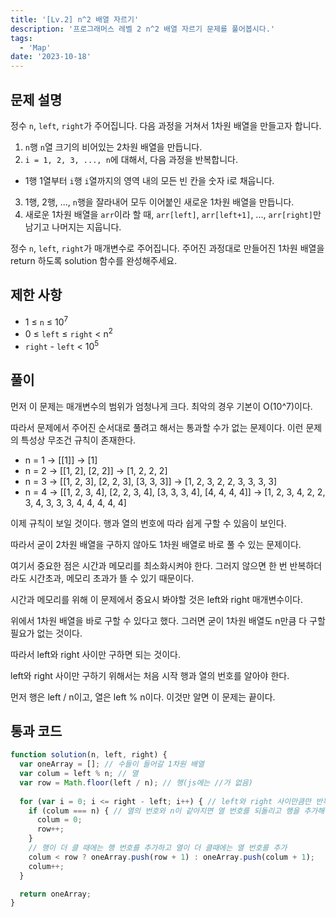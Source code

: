 ```yaml
---
title: '[Lv.2] n^2 배열 자르기'
description: '프로그래머스 레벨 2 n^2 배열 자르기 문제를 풀어봅시다.'
tags:
  - 'Map'
date: '2023-10-18'
---
```


## 문제 설명
정수 `n`, `left`, `right`가 주어집니다. 다음 과정을 거쳐서 1차원 배열을 만들고자 합니다.

1. `n`행 `n`열 크기의 비어있는 2차원 배열을 만듭니다.
2. `i = 1, 2, 3, ..., n`에 대해서, 다음 과정을 반복합니다.
  - 1행 1열부터 `i`행 `i`열까지의 영역 내의 모든 빈 칸을 숫자 i로 채웁니다.
3. 1행, 2행, ..., `n`행을 잘라내어 모두 이어붙인 새로운 1차원 배열을 만듭니다.
4. 새로운 1차원 배열을 `arr`이라 할 때, `arr[left]`, `arr[left+1]`, ..., `arr[right]`만 남기고 나머지는 지웁니다.

정수 `n`, `left`, `right`가 매개변수로 주어집니다.
주어진 과정대로 만들어진 1차원 배열을 return 하도록 solution 함수를 완성해주세요.


## 제한 사항
- 1 ≤ `n` ≤ 10<sup>7</sup>
- 0 ≤ `left` ≤ `right` < n<sup>2</sup>
- `right` - `left` < 10<sup>5</sup>

## 풀이
먼저 이 문제는 매개변수의 범위가 엄청나게 크다.
최악의 경우 기본이 O(10^7)이다.

따라서 문제에서 주어진 순서대로 풀려고 해서는 통과할 수가 없는 문제이다.
이런 문제의 특성상 무조건 규칙이 존재한다.

- n = 1 -> [[1]] -> [1]
- n = 2 -> [[1, 2], [2, 2]] -> [1, 2, 2, 2]
- n = 3 -> [[1, 2, 3], [2, 2, 3], [3, 3, 3]] -> [1, 2, 3, 2, 2, 3, 3, 3, 3]
- n = 4 -> [[1, 2, 3, 4], [2, 2, 3, 4], [3, 3, 3, 4], [4, 4, 4, 4]] -> [1, 2, 3, 4, 2, 2, 3, 4, 3, 3, 3, 4, 4, 4, 4, 4]

이제 규칙이 보일 것이다.
행과 열의 번호에 따라 쉽게 구할 수 있음이 보인다.

따라서 굳이 2차원 배열을 구하지 않아도 1차원 배열로 바로 풀 수 있는 문제이다.

여기서 중요한 점은 시간과 메모리를 최소화시켜야 한다.
그러지 않으면 한 번 반복하더라도 시간초과, 메모리 초과가 뜰 수 있기 때문이다.

시간과 메모리를 위해 이 문제에서 중요시 봐야할 것은 left와 right 매개변수이다.

위에서 1차원 배열을 바로 구할 수 있다고 했다.
그러면 굳이 1차원 배열도 n만큼 다 구할 필요가 없는 것이다.

따라서 left와 right 사이만 구하면 되는 것이다.

left와 right 사이만 구하기 위해서는 처음 시작 행과 열의 번호를 알아야 한다.

먼저 행은 left / n이고, 열은 left % n이다.
이것만 알면 이 문제는 끝이다.


## 통과 코드
```js
function solution(n, left, right) {
  var oneArray = []; // 수들이 들어갈 1차원 배열
  var colum = left % n; // 열
  var row = Math.floor(left / n); // 행(js에는 //가 없음)
  
  for (var i = 0; i <= right - left; i++) { // left와 right 사이만큼만 반복
    if (colum === n) { // 열의 번호와 n이 같아지면 열 번호를 되돌리고 행을 추가해줘야 함
      colum = 0;
      row++;
    }
    // 행이 더 클 때에는 행 번호를 추가하고 열이 더 클때에는 열 번호를 추가
    colum < row ? oneArray.push(row + 1) : oneArray.push(colum + 1);
    colum++;
  }

  return oneArray;
}
```